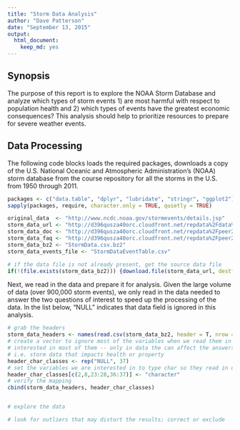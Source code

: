 ```yaml
---
title: "Storm Data Analysis"
author: "Dave Patterson"
date: "September 13, 2015"
output: 
  html_document: 
    keep_md: yes
---
```


## Synopsis
The purpose of this report is to explore the NOAA Storm Database and analyze which types of storm events 
1) are most harmful with respect to population health and 
2) which types of events have the greatest economic consequences?
This analysis should help to prioritize resources to prepare for severe weather events.

## Data Processing

The following code blocks loads the required packages, downloads a copy of the 
U.S. National Oceanic and Atmospheric Administration's (NOAA) storm database from the 
course repository for all the storms in the U.S. from 1950 through 2011.

```r
packages <- c("data.table", "dplyr", "lubridate", "stringr", "ggplot2")
sapply(packages, require, character.only = TRUE, quietly = TRUE)
```

```r
original_data  <- "http://www.ncdc.noaa.gov/stormevents/details.jsp"
storm_data_url <- "http://d396qusza40orc.cloudfront.net/repdata%2Fdata%2FStormData.csv.bz2"
storm_data_doc <- "http://d396qusza40orc.cloudfront.net/repdata%2Fpeer2_doc%2Fpd01016005curr.pdf"
storm_data_faq <- "http://d396qusza40orc.cloudfront.net/repdata%2Fpeer2_doc%2FNCDC%20Storm%20Events-FAQ%20Page.pdf"
storm_data_bz2 <- "StormData.csv.bz2"
storm_data_events_file <- "StormDataEventTable.csv"

# if the data file is not already present, get the source data file
if(!(file.exists(storm_data_bz2))) {download.file(storm_data_url, destfile = storm_data_bz2)}
```

Next, we read in the data and prepare it for analysis. Given the large volume of data 
(over 900,000 storm events), we only read in the data needed to answer the two questions 
of interest to speed up the processing of the data. In the list below, "NULL" indicates 
that data field is ignored in this analysis.

```r
# grab the headers
storm_data_headers <- names(read.csv(storm_data_bz2, header = T, nrow = 1))
# create a vector to ignore most of the variables when we read them in since we're not
# interested in most of them -- only in data the can affect the answers
# i.e. storm data that impacts health or property
header_char_classes <- rep("NULL", 37)
# set the variables we are interested in to type char so they read in quickly
header_char_classes[c(2,8,23:28,36:37)] <- "character"
# verify the mapping
cbind(storm_data_headers, header_char_classes)
```

```r
```

```r
# explore the data
```

```r
# look for outliers that may distort the results; correct or exclude
```

```r
```

```r
```

